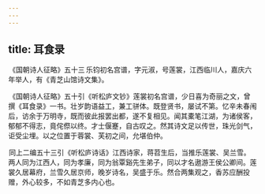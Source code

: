 ```yaml
---
---
---
```

title: 耳食录
---



 《国朝诗人征略》五十三 乐钧初名宫谱，字元淑，号莲裳，江西临川人，嘉庆六年举人，有《青芝山馆诗文集》。

 《国朝诗人征略》五十引《听松庐文钞》莲裳初名宫谱，少日喜为奇丽之文，曾撰《耳食录》一书。壮岁韵语益工，兼工骈体。既登贤书，屡试不第。忆辛未春闱后，访余于万明寺，既而彼此报罢出都，遂不复相见。闻其橐笔江湖，为诸侯客，郁郁不得志，竟侘傺以终。才士偃蹇，自古叹之。然其诗文足以传世，珠光剑气，讵受尘埋。以之位置于蓉裳、芙初之间，允堪伯仲。

 同上二编五十三引《听松庐诗话》江西诗家，蒋苕生后，当推乐莲裳、吴兰雪。两人同为江西人，同为孝廉，同为翁覃谿先生弟子，同以才名遨游王侯公卿间。莲裳久居幕府，兰雪久居京师，晚岁诗名，吴盛于乐。然合两集观之，香苏应酬投赠，外心较多，不如青芝多内心也。
